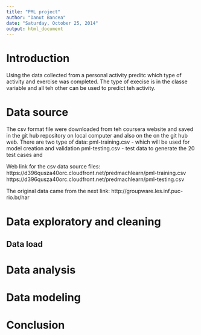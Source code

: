 ```yaml
---
title: "PML project"
author: "Danut Bancea"
date: "Saturday, October 25, 2014"
output: html_document
---
```


# Introduction

   Using the data collected from a personal activity preditc which type of activity and exercise was completed. The type of execise is in the classe variable and all teh other can be used to predict teh activity.

# Data source

  The csv format file were downloaded from teh coursera website and saved in the git hub repository on local computer and also on the on the git hub web. There are two type of data:
  pml-training.csv - which will be used for model creation and validation
  pml-testing.csv - test data to generate the 20 test cases and 
  
  Web link for the csv data source files:
     https://d396qusza40orc.cloudfront.net/predmachlearn/pml-training.csv 
     https://d396qusza40orc.cloudfront.net/predmachlearn/pml-testing.csv
  
  The original data came from the next link: http://groupware.les.inf.puc-rio.br/har


# Data exploratory and cleaning

## Data load



# Data analysis

# Data modeling

# Conclusion

